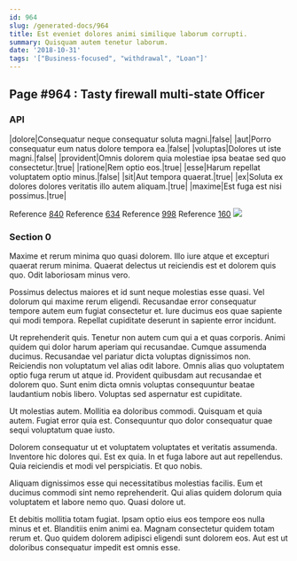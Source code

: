 ```yaml
---
id: 964
slug: /generated-docs/964
title: Est eveniet dolores animi similique laborum corrupti.
summary: Quisquam autem tenetur laborum.
date: '2018-10-31'
tags: '["Business-focused", "withdrawal", "Loan"]'
---
```


## Page #964 : Tasty firewall multi-state Officer
### API

|dolore|Consequatur neque consequatur soluta magni.|false|
|aut|Porro consequatur eum natus dolore tempora ea.|false|
|voluptas|Dolores ut iste magni.|false|
|provident|Omnis dolorem quia molestiae ipsa beatae sed quo consectetur.|true|
|ratione|Rem optio eos.|true|
|esse|Harum repellat voluptatem optio minus.|false|
|sit|Aut tempora quaerat.|true|
|ex|Soluta ex dolores dolores veritatis illo autem aliquam.|true|
|maxime|Est fuga est nisi possimus.|true|

Reference [840](/generated-docs/840)
Reference [634](/generated-docs/634)
Reference [998](/generated-docs/998)
Reference [160](/generated-docs/160)
![](/assets/cats-4.jpg)

<Partial />


### Section 0
Maxime et rerum minima quo quasi dolorem. Illo iure atque et excepturi quaerat rerum minima. Quaerat delectus ut reiciendis est et dolorem quis quo. Odit laboriosam minus vero.
 Possimus delectus maiores et id sunt neque molestias esse quasi. Vel dolorum qui maxime rerum eligendi. Recusandae error consequatur tempore autem eum fugiat consectetur et. Iure ducimus eos quae sapiente qui modi tempora. Repellat cupiditate deserunt in sapiente error incidunt.
 Ut reprehenderit quis. Tenetur non autem cum qui a et quas corporis. Animi quidem qui dolor harum aperiam qui recusandae. Cumque assumenda ducimus. Recusandae vel pariatur dicta voluptas dignissimos non.
Reiciendis non voluptatum vel alias odit labore. Omnis alias quo voluptatem optio fuga rerum ut atque id. Provident quibusdam aut recusandae et dolorem quo. Sunt enim dicta omnis voluptas consequuntur beatae laudantium nobis libero. Voluptas sed aspernatur est cupiditate.
 Ut molestias autem. Mollitia ea doloribus commodi. Quisquam et quia autem. Fugiat error quia est. Consequuntur quo dolor consequatur quae sequi voluptatum quae iusto.
 Dolorem consequatur ut et voluptatem voluptates et veritatis assumenda. Inventore hic dolores qui. Est ex quia.
In et fuga labore aut aut repellendus. Quia reiciendis et modi vel perspiciatis. Et quo nobis.
 Aliquam dignissimos esse qui necessitatibus molestias facilis. Eum et ducimus commodi sint nemo reprehenderit. Qui alias quidem dolorum quia voluptatem et labore nemo quo. Quasi dolore ut.
 Et debitis mollitia totam fugiat. Ipsam optio eius eos tempore eos nulla minus et et. Blanditiis enim animi ea. Magnam consectetur quidem totam rerum et. Quo quidem dolorem adipisci eligendi sunt dolorem eos. Aut est ut doloribus consequatur impedit est omnis esse.
